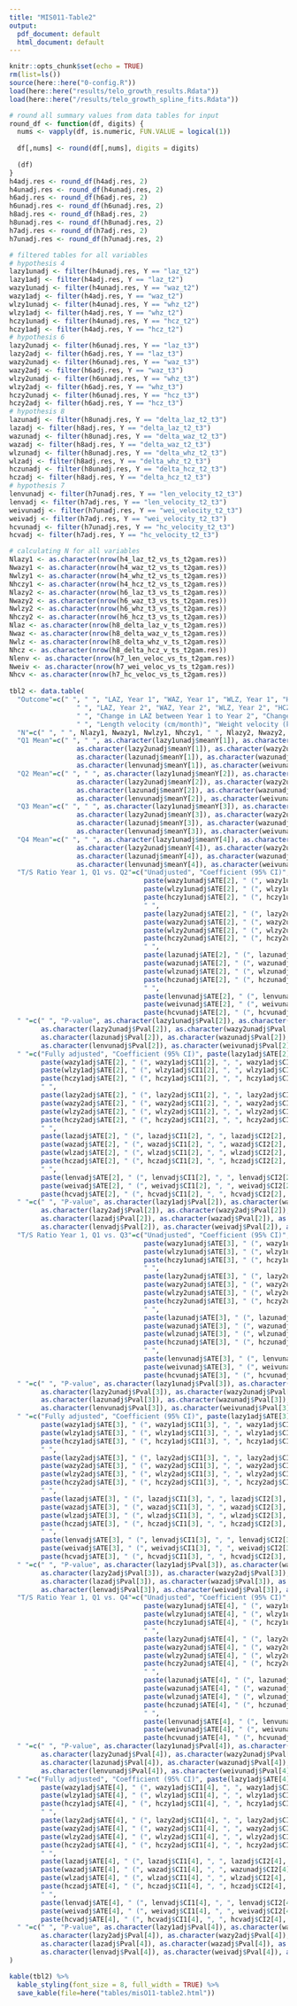 ```yaml
---
title: "MIS011-Table2"
output:
  pdf_document: default
  html_document: default
---
```


```r
knitr::opts_chunk$set(echo = TRUE)
rm(list=ls())
source(here::here("0-config.R"))
load(here::here("results/telo_growth_results.Rdata"))
load(here::here("/results/telo_growth_spline_fits.Rdata"))

```

```r
# round all summary values from data tables for input
round_df <- function(df, digits) {
  nums <- vapply(df, is.numeric, FUN.VALUE = logical(1))
  
  df[,nums] <- round(df[,nums], digits = digits)
  
  (df)
}
h4adj.res <- round_df(h4adj.res, 2)
h4unadj.res <- round_df(h4unadj.res, 2)
h6adj.res <- round_df(h6adj.res, 2)
h6unadj.res <- round_df(h6unadj.res, 2)
h8adj.res <- round_df(h8adj.res, 2)
h8unadj.res <- round_df(h8unadj.res, 2)
h7adj.res <- round_df(h7adj.res, 2)
h7unadj.res <- round_df(h7unadj.res, 2)

# filtered tables for all variables
# hypothesis 4
lazy1unadj <- filter(h4unadj.res, Y == "laz_t2")
lazy1adj <- filter(h4adj.res, Y == "laz_t2")
wazy1unadj <- filter(h4unadj.res, Y == "waz_t2")
wazy1adj <- filter(h4adj.res, Y == "waz_t2")
wlzy1unadj <- filter(h4unadj.res, Y == "whz_t2")
wlzy1adj <- filter(h4adj.res, Y == "whz_t2")
hczy1unadj <- filter(h4unadj.res, Y == "hcz_t2")
hczy1adj <- filter(h4adj.res, Y == "hcz_t2")
# hypothesis 6
lazy2unadj <- filter(h6unadj.res, Y == "laz_t3")
lazy2adj <- filter(h6adj.res, Y == "laz_t3")
wazy2unadj <- filter(h6unadj.res, Y == "waz_t3")
wazy2adj <- filter(h6adj.res, Y == "waz_t3")
wlzy2unadj <- filter(h6unadj.res, Y == "whz_t3")
wlzy2adj <- filter(h6adj.res, Y == "whz_t3")
hczy2unadj <- filter(h6unadj.res, Y == "hcz_t3")
hczy2adj <- filter(h6adj.res, Y == "hcz_t3")
# hypothesis 8
lazunadj <- filter(h8unadj.res, Y == "delta_laz_t2_t3")
lazadj <- filter(h8adj.res, Y == "delta_laz_t2_t3")
wazunadj <- filter(h8unadj.res, Y == "delta_waz_t2_t3")
wazadj <- filter(h8adj.res, Y == "delta_waz_t2_t3")
wlzunadj <- filter(h8unadj.res, Y == "delta_whz_t2_t3")
wlzadj <- filter(h8adj.res, Y == "delta_whz_t2_t3")
hczunadj <- filter(h8unadj.res, Y == "delta_hcz_t2_t3")
hczadj <- filter(h8adj.res, Y == "delta_hcz_t2_t3")
# hypothesis 7
lenvunadj <- filter(h7unadj.res, Y == "len_velocity_t2_t3")
lenvadj <- filter(h7adj.res, Y == "len_velocity_t2_t3")
weivunadj <- filter(h7unadj.res, Y == "wei_velocity_t2_t3")
weivadj <- filter(h7adj.res, Y == "wei_velocity_t2_t3")
hcvunadj <- filter(h7unadj.res, Y == "hc_velocity_t2_t3")
hcvadj <- filter(h7adj.res, Y == "hc_velocity_t2_t3")

# calculating N for all variables
Nlazy1 <- as.character(nrow(h4_laz_t2_vs_ts_t2gam.res))
Nwazy1 <- as.character(nrow(h4_waz_t2_vs_ts_t2gam.res))
Nwlzy1 <- as.character(nrow(h4_whz_t2_vs_ts_t2gam.res))
Nhczy1 <- as.character(nrow(h4_hcz_t2_vs_ts_t2gam.res))
Nlazy2 <- as.character(nrow(h6_laz_t3_vs_ts_t2gam.res))
Nwazy2 <- as.character(nrow(h6_waz_t3_vs_ts_t2gam.res))
Nwlzy2 <- as.character(nrow(h6_whz_t3_vs_ts_t2gam.res))
Nhczy2 <- as.character(nrow(h6_hcz_t3_vs_ts_t2gam.res))
Nlaz <- as.character(nrow(h8_delta_laz_v_ts_t2gam.res))
Nwaz <- as.character(nrow(h8_delta_waz_v_ts_t2gam.res))
Nwlz <- as.character(nrow(h8_delta_whz_v_ts_t2gam.res))
Nhcz <- as.character(nrow(h8_delta_hcz_v_ts_t2gam.res))
Nlenv <- as.character(nrow(h7_len_veloc_vs_ts_t2gam.res))
Nweiv <- as.character(nrow(h7_wei_veloc_vs_ts_t2gam.res))
Nhcv <- as.character(nrow(h7_hc_veloc_vs_ts_t2gam.res))
               
tbl2 <- data.table(
  "Outcome"=c(" ", " ", "LAZ, Year 1", "WAZ, Year 1", "WLZ, Year 1", "HCZ, Year 1",
                 " ", "LAZ, Year 2", "WAZ, Year 2", "WLZ, Year 2", "HCZ, Year 2", 
                 " ", "Change in LAZ between Year 1 to Year 2", "Change in WAZ between Year 1 to Year 2", "Change in WLZ between Year 1 to Year 2", "Change in HCZ between Year 1 to Year 2", 
                 " ", "Length velocity (cm/month)", "Weight velocity (kg/month)", "Head circumference velocity (cm/month)"),
  "N"=c(" ", " ", Nlazy1, Nwazy1, Nwlzy1, Nhczy1, " ", Nlazy2, Nwazy2, Nwlzy2, Nhczy2, " ", Nlaz, Nwaz, Nwlz, Nhcz, " ", Nlenv, Nweiv, Nhcv), 
  "Q1 Mean"=c(" ", " ", as.character(lazy1unadj$meanY[1]), as.character(wazy1unadj$meanY[1]), as.character(wlzy1unadj$meanY[1]), as.character(hczy1unadj$meanY[1]), " ",
                 as.character(lazy2unadj$meanY[1]), as.character(wazy2unadj$meanY[1]), as.character(wlzy2unadj$meanY[1]), as.character(hczy2unadj$meanY[1]), " ",
                 as.character(lazunadj$meanY[1]), as.character(wazunadj$meanY[1]), as.character(wlzunadj$meanY[1]), as.character(hczunadj$meanY[1]), " ",
                 as.character(lenvunadj$meanY[1]), as.character(weivunadj$meanY[1]), as.character(hcvunadj$meanY[1])), 
  "Q2 Mean"=c(" ", " ", as.character(lazy1unadj$meanY[2]), as.character(wazy1unadj$meanY[2]), as.character(wlzy1unadj$meanY[2]), as.character(hczy1unadj$meanY[2]), " ",
                 as.character(lazy2unadj$meanY[2]), as.character(wazy2unadj$meanY[2]), as.character(wlzy2unadj$meanY[2]), as.character(hczy2unadj$meanY[2]), " ",
                 as.character(lazunadj$meanY[2]), as.character(wazunadj$meanY[2]), as.character(wlzunadj$meanY[2]), as.character(hczunadj$meanY[2]), " ",
                 as.character(lenvunadj$meanY[2]), as.character(weivunadj$meanY[2]), as.character(hcvunadj$meanY[2])), 
  "Q3 Mean"=c(" ", " ", as.character(lazy1unadj$meanY[3]), as.character(wazy1unadj$meanY[3]), as.character(wlzy1unadj$meanY[3]), as.character(hczy1unadj$meanY[3]), " ",
                 as.character(lazy2unadj$meanY[3]), as.character(wazy2unadj$meanY[3]), as.character(wlzy2unadj$meanY[3]), as.character(hczy2unadj$meanY[3]), " ",
                 as.character(lazunadj$meanY[3]), as.character(wazunadj$meanY[3]), as.character(wlzunadj$meanY[3]), as.character(hczunadj$meanY[3]), " ",
                 as.character(lenvunadj$meanY[3]), as.character(weivunadj$meanY[3]), as.character(hcvunadj$meanY[3])), 
  "Q4 Mean"=c(" ", " ", as.character(lazy1unadj$meanY[4]), as.character(wazy1unadj$meanY[4]), as.character(wlzy1unadj$meanY[4]), as.character(hczy1unadj$meanY[4]), " ",
                 as.character(lazy2unadj$meanY[4]), as.character(wazy2unadj$meanY[4]), as.character(wlzy2unadj$meanY[4]), as.character(hczy2unadj$meanY[4]), " ",
                 as.character(lazunadj$meanY[4]), as.character(wazunadj$meanY[4]), as.character(wlzunadj$meanY[4]), as.character(hczunadj$meanY[4]), " ",
                 as.character(lenvunadj$meanY[4]), as.character(weivunadj$meanY[4]), as.character(hcvunadj$meanY[4])), 
  "T/S Ratio Year 1, Q1 vs. Q2"=c("Unadjusted", "Coefficient (95% CI)", paste(lazy1unadj$ATE[2], " (", lazy1unadj$CI1[2], ", ", lazy1unadj$CI2[2], ")", sep=""),
                                  paste(wazy1unadj$ATE[2], " (", wazy1unadj$CI1[2], ", ", wazy1unadj$CI2[2], ")", sep=""),
                                  paste(wlzy1unadj$ATE[2], " (", wlzy1unadj$CI1[2], ", ", wlzy1unadj$CI2[2], ")", sep=""),
                                  paste(hczy1unadj$ATE[2], " (", hczy1unadj$CI1[2], ", ", hczy1unadj$CI2[2], ")", sep=""),
                                  " ",
                                  paste(lazy2unadj$ATE[2], " (", lazy2unadj$CI1[2], ", ", lazy2unadj$CI2[2], ")", sep=""),
                                  paste(wazy2unadj$ATE[2], " (", wazy2unadj$CI1[2], ", ", wazy2unadj$CI2[2], ")", sep=""),
                                  paste(wlzy2unadj$ATE[2], " (", wlzy2unadj$CI1[2], ", ", wlzy2unadj$CI2[2], ")", sep=""),
                                  paste(hczy2unadj$ATE[2], " (", hczy2unadj$CI1[2], ", ", hczy2unadj$CI2[2], ")", sep=""),
                                  " ",
                                  paste(lazunadj$ATE[2], " (", lazunadj$CI1[2], ", ", lazunadj$CI2[2], ")", sep=""),
                                  paste(wazunadj$ATE[2], " (", wazunadj$CI1[2], ", ", wazunadj$CI2[2], ")", sep=""),
                                  paste(wlzunadj$ATE[2], " (", wlzunadj$CI1[2], ", ", wlzunadj$CI2[2], ")", sep=""),
                                  paste(hczunadj$ATE[2], " (", hczunadj$CI1[2], ", ", hczunadj$CI2[2], ")", sep=""),
                                  " ",
                                  paste(lenvunadj$ATE[2], " (", lenvunadj$CI1[2], ", ", lenvunadj$CI2[2], ")", sep=""),
                                  paste(weivunadj$ATE[2], " (", weivunadj$CI1[2], ", ", weivunadj$CI2[2], ")", sep=""),
                                  paste(hcvunadj$ATE[2], " (", hcvunadj$CI1[2], ", ", hcvunadj$CI2[2], ")", sep="")), 
  " "=c(" ", "P-value", as.character(lazy1unadj$Pval[2]), as.character(wazy1unadj$Pval[2]), as.character(wlzy1unadj$Pval[2]), as.character(hczy1unadj$Pval[2]), " ",
        as.character(lazy2unadj$Pval[2]), as.character(wazy2unadj$Pval[2]), as.character(wlzy2unadj$Pval[2]), as.character(hczy2unadj$Pval[2]), " ",
        as.character(lazunadj$Pval[2]), as.character(wazunadj$Pval[2]), as.character(wlzunadj$Pval[2]), as.character(hczunadj$Pval[2]), " ",
        as.character(lenvunadj$Pval[2]), as.character(weivunadj$Pval[2]), as.character(hcvunadj$Pval[2])), 
  " "=c("Fully adjusted", "Coefficient (95% CI)", paste(lazy1adj$ATE[2], " (", lazy1adj$CI1[2], ", ", lazy1adj$CI2[2], ")", sep=""),
        paste(wazy1adj$ATE[2], " (", wazy1adj$CI1[2], ", ", wazy1adj$CI2[2], ")", sep=""),
        paste(wlzy1adj$ATE[2], " (", wlzy1adj$CI1[2], ", ", wlzy1adj$CI2[2], ")", sep=""),
        paste(hczy1adj$ATE[2], " (", hczy1adj$CI1[2], ", ", hczy1adj$CI2[2], ")", sep=""),
        " ",
        paste(lazy2adj$ATE[2], " (", lazy2adj$CI1[2], ", ", lazy2adj$CI2[2], ")", sep=""),
        paste(wazy2adj$ATE[2], " (", wazy2adj$CI1[2], ", ", wazy2adj$CI2[2], ")", sep=""),
        paste(wlzy2adj$ATE[2], " (", wlzy2adj$CI1[2], ", ", wlzy2adj$CI2[2], ")", sep=""),
        paste(hczy2adj$ATE[2], " (", hczy2adj$CI1[2], ", ", hczy2adj$CI2[2], ")", sep=""),
        " ",
        paste(lazadj$ATE[2], " (", lazadj$CI1[2], ", ", lazadj$CI2[2], ")", sep=""),
        paste(wazadj$ATE[2], " (", wazadj$CI1[2], ", ", wazadj$CI2[2], ")", sep=""),
        paste(wlzadj$ATE[2], " (", wlzadj$CI1[2], ", ", wlzadj$CI2[2], ")", sep=""),
        paste(hczadj$ATE[2], " (", hczadj$CI1[2], ", ", hczadj$CI2[2], ")", sep=""),
        " ",
        paste(lenvadj$ATE[2], " (", lenvadj$CI1[2], ", ", lenvadj$CI2[2], ")", sep=""),
        paste(weivadj$ATE[2], " (", weivadj$CI1[2], ", ", weivadj$CI2[2], ")", sep=""),
        paste(hcvadj$ATE[2], " (", hcvadj$CI1[2], ", ", hcvadj$CI2[2], ")", sep="")), 
  " "=c(" ", "P-value", as.character(lazy1adj$Pval[2]), as.character(wazy1adj$Pval[2]), as.character(wlzy1adj$Pval[2]), as.character(hczy1adj$Pval[2]), " ",
        as.character(lazy2adj$Pval[2]), as.character(wazy2adj$Pval[2]), as.character(wlzy1adj$Pval[2]), as.character(hczy2adj$Pval[2]), " ",
        as.character(lazadj$Pval[2]), as.character(wazadj$Pval[2]), as.character(wlzadj$Pval[2]), as.character(hczadj$Pval[2]), " ",
        as.character(lenvadj$Pval[2]), as.character(weivadj$Pval[2]), as.character(hcvadj$Pval[2])), 
  "T/S Ratio Year 1, Q1 vs. Q3"=c("Unadjusted", "Coefficient (95% CI)", paste(lazy1unadj$ATE[3], " (", lazy1unadj$CI1[3], ", ", lazy1unadj$CI2[3], ")", sep=""),
                                  paste(wazy1unadj$ATE[3], " (", wazy1unadj$CI1[3], ", ", wazy1unadj$CI2[3], ")", sep=""),
                                  paste(wlzy1unadj$ATE[3], " (", wlzy1unadj$CI1[3], ", ", wlzy1unadj$CI2[3], ")", sep=""),
                                  paste(hczy1unadj$ATE[3], " (", hczy1unadj$CI1[3], ", ", hczy1unadj$CI2[3], ")", sep=""),
                                  " ",
                                  paste(lazy2unadj$ATE[3], " (", lazy2unadj$CI1[3], ", ", lazy2unadj$CI2[3], ")", sep=""),
                                  paste(wazy2unadj$ATE[3], " (", wazy2unadj$CI1[3], ", ", wazy2unadj$CI2[3], ")", sep=""),
                                  paste(wlzy2unadj$ATE[3], " (", wlzy2unadj$CI1[3], ", ", wlzy2unadj$CI2[3], ")", sep=""),
                                  paste(hczy2unadj$ATE[3], " (", hczy2unadj$CI1[3], ", ", hczy2unadj$CI2[3], ")", sep=""),
                                  " ",
                                  paste(lazunadj$ATE[3], " (", lazunadj$CI1[3], ", ", lazunadj$CI2[3], ")", sep=""),
                                  paste(wazunadj$ATE[3], " (", wazunadj$CI1[3], ", ", wazunadj$CI2[3], ")", sep=""),
                                  paste(wlzunadj$ATE[3], " (", wlzunadj$CI1[3], ", ", wlzunadj$CI2[3], ")", sep=""),
                                  paste(hczunadj$ATE[3], " (", hczunadj$CI1[3], ", ", hczunadj$CI2[3], ")", sep=""),
                                  " ",
                                  paste(lenvunadj$ATE[3], " (", lenvunadj$CI1[3], ", ", lenvunadj$CI2[3], ")", sep=""),
                                  paste(weivunadj$ATE[3], " (", weivunadj$CI1[3], ", ", weivunadj$CI2[3], ")", sep=""),
                                  paste(hcvunadj$ATE[3], " (", hcvunadj$CI1[3], ", ", hcvunadj$CI2[3], ")", sep="")), 
  " "=c(" ", "P-value", as.character(lazy1unadj$Pval[3]), as.character(wazy1unadj$Pval[3]), as.character(wlzy1unadj$Pval[3]), as.character(hczy1unadj$Pval[3]), " ",
        as.character(lazy2unadj$Pval[3]), as.character(wazy2unadj$Pval[3]), as.character(wlzy2unadj$Pval[3]), as.character(hczy2unadj$Pval[3]), " ",
        as.character(lazunadj$Pval[3]), as.character(wazunadj$Pval[3]), as.character(wlzunadj$Pval[3]), as.character(hczunadj$Pval[3]), " ",
        as.character(lenvunadj$Pval[3]), as.character(weivunadj$Pval[3]), as.character(hcvunadj$Pval[3])),
  " "=c("Fully adjusted", "Coefficient (95% CI)", paste(lazy1adj$ATE[3], " (", lazy1adj$CI1[3], ", ", lazy1adj$CI2[3], ")", sep=""),
        paste(wazy1adj$ATE[3], " (", wazy1adj$CI1[3], ", ", wazy1adj$CI2[3], ")", sep=""),
        paste(wlzy1adj$ATE[3], " (", wlzy1adj$CI1[3], ", ", wlzy1adj$CI2[3], ")", sep=""),
        paste(hczy1adj$ATE[3], " (", hczy1adj$CI1[3], ", ", hczy1adj$CI2[3], ")", sep=""),
        " ",
        paste(lazy2adj$ATE[3], " (", lazy2adj$CI1[3], ", ", lazy2adj$CI2[3], ")", sep=""),
        paste(wazy2adj$ATE[3], " (", wazy2adj$CI1[3], ", ", wazy2adj$CI2[3], ")", sep=""),
        paste(wlzy2adj$ATE[3], " (", wlzy2adj$CI1[3], ", ", wlzy2adj$CI2[3], ")", sep=""), 
        paste(hczy2adj$ATE[3], " (", hczy2adj$CI1[3], ", ", hczy2adj$CI2[3], ")", sep=""),
        " ",
        paste(lazadj$ATE[3], " (", lazadj$CI1[3], ", ", lazadj$CI2[3], ")", sep=""),
        paste(wazadj$ATE[3], " (", wazadj$CI1[3], ", ", wazadj$CI2[3], ")", sep=""),
        paste(wlzadj$ATE[3], " (", wlzadj$CI1[3], ", ", wlzadj$CI2[3], ")", sep=""),
        paste(hczadj$ATE[3], " (", hczadj$CI1[3], ", ", hczadj$CI2[3], ")", sep=""),
        " ",
        paste(lenvadj$ATE[3], " (", lenvadj$CI1[3], ", ", lenvadj$CI2[3], ")", sep=""),
        paste(weivadj$ATE[3], " (", weivadj$CI1[3], ", ", weivadj$CI2[3], ")", sep=""),
        paste(hcvadj$ATE[3], " (", hcvadj$CI1[3], ", ", hcvadj$CI2[3], ")", sep="")),
  " "=c(" ", "P-value", as.character(lazy1adj$Pval[3]), as.character(wazy1adj$Pval[3]), as.character(wlzy1adj$Pval[3]), as.character(hczy1adj$Pval[3]), " ",
        as.character(lazy2adj$Pval[3]), as.character(wazy2adj$Pval[3]), as.character(wlzy2adj$Pval[3]), as.character(hczy2adj$Pval[3]), " ",
        as.character(lazadj$Pval[3]), as.character(wazadj$Pval[3]), as.character(wlzadj$Pval[3]), as.character(hczadj$Pval[3]), " ",
        as.character(lenvadj$Pval[3]), as.character(weivadj$Pval[3]), as.character(hcvadj$Pval[3])),
  "T/S Ratio Year 1, Q1 vs. Q4"=c("Unadjusted", "Coefficient (95% CI)", paste(lazy1unadj$ATE[4], " (", lazy1unadj$CI1[4], ", ", lazy1unadj$CI2[4], ")", sep=""),
                                  paste(wazy1unadj$ATE[4], " (", wazy1unadj$CI1[4], ", ", wazy1unadj$CI2[4], ")", sep=""),
                                  paste(wlzy1unadj$ATE[4], " (", wlzy1unadj$CI1[4], ", ", wlzy1unadj$CI2[4], ")", sep=""),
                                  paste(hczy1unadj$ATE[4], " (", hczy1unadj$CI1[4], ", ", hczy1unadj$CI2[4], ")", sep=""),
                                  " ",
                                  paste(lazy2unadj$ATE[4], " (", lazy2unadj$CI1[4], ", ", lazy2unadj$CI2[4], ")", sep=""),
                                  paste(wazy2unadj$ATE[4], " (", wazy2unadj$CI1[4], ", ", wazy2unadj$CI2[4], ")", sep=""),
                                  paste(wlzy2unadj$ATE[4], " (", wlzy2unadj$CI1[4], ", ", wlzy2unadj$CI2[4], ")", sep=""),
                                  paste(hczy2unadj$ATE[4], " (", hczy2unadj$CI1[4], ", ", hczy2unadj$CI2[4], ")", sep=""),
                                  " ",
                                  paste(lazunadj$ATE[4], " (", lazunadj$CI1[4], ", ", lazunadj$CI2[4], ")", sep=""),
                                  paste(wazunadj$ATE[4], " (", wazunadj$CI1[4], ", ", wazunadj$CI2[4], ")", sep=""),
                                  paste(wlzunadj$ATE[4], " (", wlzunadj$CI1[4], ", ", wlzunadj$CI2[4], ")", sep=""),
                                  paste(hczunadj$ATE[4], " (", hczunadj$CI1[4], ", ", hczunadj$CI2[4], ")", sep=""),
                                  " ",
                                  paste(lenvunadj$ATE[4], " (", lenvunadj$CI1[4], ", ", lenvunadj$CI2[4], ")", sep=""),
                                  paste(weivunadj$ATE[4], " (", weivunadj$CI1[4], ", ", weivunadj$CI2[4], ")", sep=""),
                                  paste(hcvunadj$ATE[4], " (", hcvunadj$CI1[4], ", ", hcvunadj$CI2[4], ")", sep="")),
  " "=c(" ", "P-value", as.character(lazy1unadj$Pval[4]), as.character(wazy1unadj$Pval[4]), as.character(wlzy1unadj$Pval[4]), as.character(hczy1unadj$Pval[4]), " ",
        as.character(lazy2unadj$Pval[4]), as.character(wazy2unadj$Pval[4]), as.character(wlzy2unadj$Pval[4]), as.character(hczy2unadj$Pval[4]), " ",
        as.character(lazunadj$Pval[4]), as.character(wazunadj$Pval[4]), as.character(wlzunadj$Pval[4]), as.character(hczunadj$Pval[4]), " ",
        as.character(lenvunadj$Pval[4]), as.character(weivunadj$Pval[4]), as.character(hcvunadj$Pval[4])),
  " "=c("Fully adjusted", "Coefficient (95% CI)", paste(lazy1adj$ATE[4], " (", lazy1adj$CI1[4], ", ", lazy1adj$CI2[4], ")", sep=""),
        paste(wazy1adj$ATE[4], " (", wazy1adj$CI1[4], ", ", wazy1adj$CI2[4], ")", sep=""),
        paste(wlzy1adj$ATE[4], " (", wlzy1adj$CI1[4], ", ", wlzy1adj$CI2[4], ")", sep=""),
        paste(hczy1adj$ATE[4], " (", hczy1adj$CI1[4], ", ", hczy1adj$CI2[4], ")", sep=""),
        " ",
        paste(lazy2adj$ATE[4], " (", lazy2adj$CI1[4], ", ", lazy2adj$CI2[4], ")", sep=""),
        paste(wazy2adj$ATE[4], " (", wazy2adj$CI1[4], ", ", wazy2adj$CI2[4], ")", sep=""),
        paste(wlzy2adj$ATE[4], " (", wlzy2adj$CI1[4], ", ", wlzy2adj$CI2[4], ")", sep=""),
        paste(hczy2adj$ATE[4], " (", hczy2adj$CI1[4], ", ", hczy2adj$CI2[4], ")", sep=""),
        " ",
        paste(lazadj$ATE[4], " (", lazadj$CI1[4], ", ", lazadj$CI2[4], ")", sep=""),
        paste(wazadj$ATE[4], " (", wazadj$CI1[4], ", ", wazunadj$CI2[4], ")", sep=""),
        paste(wlzadj$ATE[4], " (", wlzadj$CI1[4], ", ", wlzadj$CI2[4], ")", sep=""),
        paste(hczadj$ATE[4], " (", hczadj$CI1[4], ", ", hczadj$CI2[4], ")", sep=""),
        " ",
        paste(lenvadj$ATE[4], " (", lenvadj$CI1[4], ", ", lenvadj$CI2[4], ")", sep=""),
        paste(weivadj$ATE[4], " (", weivadj$CI1[4], ", ", weivadj$CI2[4], ")", sep=""),
        paste(hcvadj$ATE[4], " (", hcvadj$CI1[4], ", ", hcvadj$CI2[4], ")", sep="")),
  " "=c(" ", "P-value", as.character(lazy1adj$Pval[4]), as.character(wazy1adj$Pval[4]), as.character(wlzy1adj$Pval[4]), as.character(hczy1adj$Pval[4]), " ",
        as.character(lazy2adj$Pval[4]), as.character(wazy2adj$Pval[4]), as.character(wlzy2adj$Pval[4]), as.character(hczy2adj$Pval[4]), " ",
        as.character(lazadj$Pval[4]), as.character(wazadj$Pval[4]), as.character(wlzadj$Pval[4]), as.character(hczadj$Pval[4]), " ",
        as.character(lenvadj$Pval[4]), as.character(weivadj$Pval[4]), as.character(hcvadj$Pval[4]))
)

```

```r
kable(tbl2) %>%
  kable_styling(font_size = 8, full_width = TRUE) %>%
  save_kable(file=here("tables/misO11-table2.html"))
```

